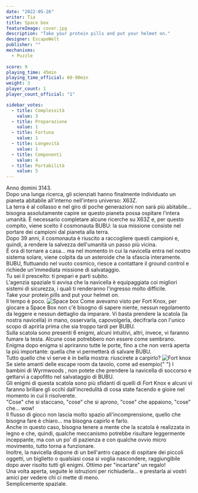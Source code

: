 ```yaml
---
date: "2022-05-26"
writer: Tia
title: Space box
featureImage: cover.jpg
description: "Take your protein pills and put your helmet on."
designer: EscapeWelt
publisher: ""
mechanisms:
  - Puzzle
  
score: 9
playing_time: 45min
playing_time_official: 60-90min
weight: 3
player_count: 1
player_count_official: "1"

sidebar_votes:
  - title: Complessità
    value: 3
  - title: Preparazione
    value: 1
  - title: Fortuna
    value: 1
  - title: Longevità
    value: 1
  - title: Componenti
    value: 4
  - title: Portabilità
    value: 5
---
```


<Setting>
  Anno domini 3143. <br />
  Dopo una lunga ricerca, gli scienziati hanno finalmente individuato un pianeta
  abitabile all'interno nell'intero universo: X63Z. <br />
  La terra è al collasso e nel giro di poche generazioni non sarà più
  abitabile... bisogna assolutamente capire se questo pianeta possa ospitare
  l'intera umanità. È necessario completare alcune ricerche su X63Z e, per
  questo compito, viene scelto il cosmonauta BUBU: la sua missione consiste nel
  portare dei campioni dal pianeta alla terra. <br />
  Dopo 39 anni, il cosmonauta è riuscito a raccogliere questi campioni e, quindi,
  a rendere la salvezza dell'umanità un passo più vicina.
  <br />
  È ora di tornare a casa... ma nel momento in cui la navicella entra nel nostro
  sistema solare, viene colpita da un asteroide che la sfascia interamente. <br />
  BUBU, fluttuando nel vuoto cosmico, riesce a contattare il ground control e
  richiede un'immediata missione di salvataggio. <br />
  Tu sei il prescelto: ti prepari e parti subito. <br />
  L'agenzia spaziale ti avvisa che la navicella è equipaggiata coi migliori
  sistemi di sicurezza, i quali ti renderanno l'ingresso molto difficile.
  <br />
  Take your protein pills and put your helmet on.
  <br />
  Il tempo è poco.
</Setting>

<img src="./game1.jpg?t=1" alt="Space box" />

<Rules>
  Come avevamo visto per <Link to="/reviews/fort-knox">Fort Knox</Link>, per
  giocare a Space Box non c'è bisogno di sapere niente, nessun regolamento da
  leggere e nessun dettaglio da imparare. Vi basta prendere la scatola (la
  nostra navicella) in mano, osservarla, capovolgerla, decifrarla con l'unico
  scopo di aprirla prima che sia troppo tardi per BUBU. <br />
  Sulla scatola sono presenti 6 enigmi, alcuni intuitivi, altri, invece, vi faranno
  fumare la testa. Alcune cose potrebbero non essere come sembrano. Enigma dopo enigma
  si apriranno tutte le porte, fino a che non verrà aperta la più importante: quella
  che vi permetterà di salvare BUBU.
  <br />
  Tutto quello che vi serve è in bella mostra: riuscirete a carpirlo?
</Rules>

<img src="./game2.jpg" alt="Fort knox" />

<Feedback>
  Se siete amanti delle escape room da tavolo, come ad esempio{" "}
  <Link to="/reviews/escape-tales-i-bambini-di-wyrmwoods/">
    I bambini di Wyrmwoods
  </Link>
  , non potete che prendere la navicella di soccorso e gettarvi a capofitto nel salvataggio
  di BUBU.
  <br />
  Gli enigmi di questa scatola sono più sfidanti di quelli di <Link to="/reviews/fort-knox">
    Fort Knox
  </Link> e alcuni vi faranno brillare gli occhi dall'incredulità di cosa state facendo
  e gioire nel momento in cui li risolverete. <br />
  "Cose" che si staccano, "cose" che si aprono, "cose" che appaiono, "cose"
  che... wow! <br />
  Il flusso di gioco non lascia molto spazio all'incomprensione, quello che bisogna
  fare è chiaro... ma bisogna capirlo e farlo.
  <br />
  Anche in questo caso, bisogna tenere a mente che la scatola è realizzata in legno
  e che, quindi, qualche meccanismo potrebbe risultare leggermente inceppante, ma
  con un po' di pazienza e con qualche ovvio micro movimento, tutto torna a funzionare.
  <br />
  Inoltre, la navicella dispone di un bell'antro capace di ospitare dei piccoli oggetti,
  un biglietto o qualsiasi cosa si voglia nascondere, raggiungibile dopo aver risolto
  tutti gli enigmi. Ottimo per "incartare" un regalo!
  <br />
  Una volta aperta, seguite le istruzioni per richiuderla... e prestarla ai vostri
  amici per vedere chi ci mette di meno.
  <br />
  Semplicemente spaziale.
</Feedback>

<Instagram id="CeBK0SBoVlj" />

<RandomLink
  title="Space Box"
  link="https://it.escapewelt.com/shop/space-box-escape-room-in-einer-box/"
  discount="dudexpress10"
/>
